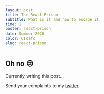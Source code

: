 ```yaml
---
layout: post
title: The React Prison
subtitle: What is it and how to escape it
time: 1
poster: react-prison
date: Summer 2020
color: 61dafc
slug: react-prison
---
```


## Oh no 😢

Currently writing this post...

Send your complaints to my [twitter](https://twitter.com/alxclrk)
